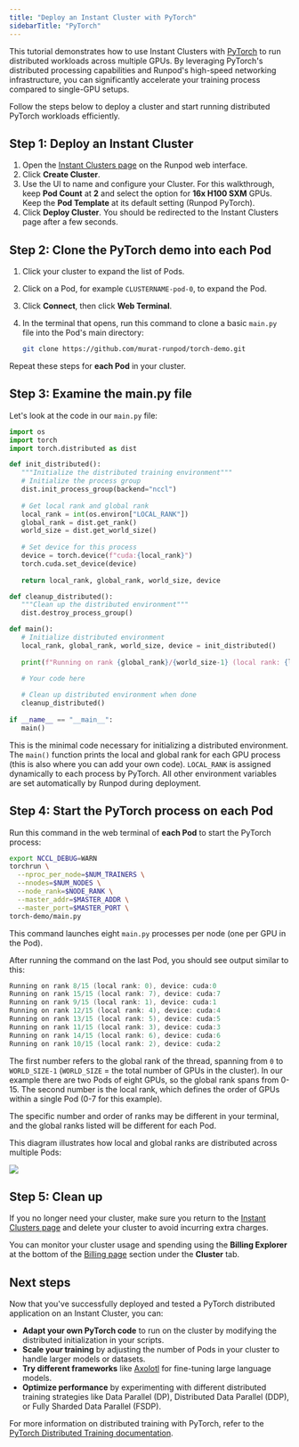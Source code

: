 ```yaml
---
title: "Deploy an Instant Cluster with PyTorch"
sidebarTitle: "PyTorch"
---
```


This tutorial demonstrates how to use Instant Clusters with [PyTorch](http://pytorch.org) to run distributed workloads across multiple GPUs. By leveraging PyTorch's distributed processing capabilities and Runpod's high-speed networking infrastructure, you can significantly accelerate your training process compared to single-GPU setups.

Follow the steps below to deploy a cluster and start running distributed PyTorch workloads efficiently.

## Step 1: Deploy an Instant Cluster

1. Open the [Instant Clusters page](https://www.console.runpod.io/cluster) on the Runpod web interface.
2. Click **Create Cluster**.
3. Use the UI to name and configure your Cluster. For this walkthrough, keep **Pod Count** at **2** and select the option for **16x H100 SXM** GPUs. Keep the **Pod Template** at its default setting (Runpod PyTorch).
4. Click **Deploy Cluster**. You should be redirected to the Instant Clusters page after a few seconds.

## Step 2: Clone the PyTorch demo into each Pod

1. Click your cluster to expand the list of Pods.

2. Click on a Pod, for example `CLUSTERNAME-pod-0`, to expand the Pod.

3. Click **Connect**, then click **Web Terminal**.

4. In the terminal that opens, run this command to clone a basic `main.py` file into the Pod's main directory:

   ```sh
   git clone https://github.com/murat-runpod/torch-demo.git
   ```

Repeat these steps for **each Pod** in your cluster.

## Step 3: Examine the main.py file

Let's look at the code in our `main.py` file:

```python main.py
import os
import torch
import torch.distributed as dist

def init_distributed():
   """Initialize the distributed training environment"""
   # Initialize the process group
   dist.init_process_group(backend="nccl")
   
   # Get local rank and global rank
   local_rank = int(os.environ["LOCAL_RANK"])
   global_rank = dist.get_rank()
   world_size = dist.get_world_size()
   
   # Set device for this process
   device = torch.device(f"cuda:{local_rank}")
   torch.cuda.set_device(device)
       
   return local_rank, global_rank, world_size, device

def cleanup_distributed():
   """Clean up the distributed environment"""
   dist.destroy_process_group()

def main():
   # Initialize distributed environment
   local_rank, global_rank, world_size, device = init_distributed()
   
   print(f"Running on rank {global_rank}/{world_size-1} (local rank: {local_rank}), device: {device}")

   # Your code here
   
   # Clean up distributed environment when done
   cleanup_distributed()
   
if __name__ == "__main__":
   main()
```

This is the minimal code necessary for initializing a distributed environment. The `main()` function prints the local and global rank for each GPU process (this is also where you can add your own code). `LOCAL_RANK` is assigned dynamically to each process by PyTorch. All other environment variables are set automatically by Runpod during deployment.

## Step 4: Start the PyTorch process on each Pod

Run this command in the web terminal of **each Pod** to start the PyTorch process:

```bash launcher.sh
export NCCL_DEBUG=WARN
torchrun \
  --nproc_per_node=$NUM_TRAINERS \
  --nnodes=$NUM_NODES \
  --node_rank=$NODE_RANK \
  --master_addr=$MASTER_ADDR \
  --master_port=$MASTER_PORT \
torch-demo/main.py
```

This command launches eight `main.py` processes per node (one per GPU in the Pod).

After running the command on the last Pod, you should see output similar to this:

```csharp
Running on rank 8/15 (local rank: 0), device: cuda:0
Running on rank 15/15 (local rank: 7), device: cuda:7
Running on rank 9/15 (local rank: 1), device: cuda:1
Running on rank 12/15 (local rank: 4), device: cuda:4
Running on rank 13/15 (local rank: 5), device: cuda:5
Running on rank 11/15 (local rank: 3), device: cuda:3
Running on rank 14/15 (local rank: 6), device: cuda:6
Running on rank 10/15 (local rank: 2), device: cuda:2
```

The first number refers to the global rank of the thread, spanning from `0` to `WORLD_SIZE-1` (`WORLD_SIZE` = the total number of GPUs in the cluster). In our example there are two Pods of eight GPUs, so the global rank spans from 0-15. The second number is the local rank, which defines the order of GPUs within a single Pod (0-7 for this example).

The specific number and order of ranks may be different in your terminal, and the global ranks listed will be different for each Pod.

This diagram illustrates how local and global ranks are distributed across multiple Pods:

<Frame>
  <img src="/images/79e746f3-instant-clusters-rank-diagram.png" />
</Frame>

## Step 5: Clean up

If you no longer need your cluster, make sure you return to the [Instant Clusters page](https://www.console.runpod.io/cluster) and delete your cluster to avoid incurring extra charges.

<Info>

You can monitor your cluster usage and spending using the **Billing Explorer** at the bottom of the [Billing page](https://www.console.runpod.io/user/billing) section under the **Cluster** tab.

</Info>

## Next steps

Now that you've successfully deployed and tested a PyTorch distributed application on an Instant Cluster, you can:

* **Adapt your own PyTorch code** to run on the cluster by modifying the distributed initialization in your scripts.
* **Scale your training** by adjusting the number of Pods in your cluster to handle larger models or datasets.
* **Try different frameworks** like [Axolotl](/instant-clusters/axolotl) for fine-tuning large language models.
* **Optimize performance** by experimenting with different distributed training strategies like Data Parallel (DP), Distributed Data Parallel (DDP), or Fully Sharded Data Parallel (FSDP).

For more information on distributed training with PyTorch, refer to the [PyTorch Distributed Training documentation](https://pytorch.org/tutorials/beginner/dist_overview.html).
